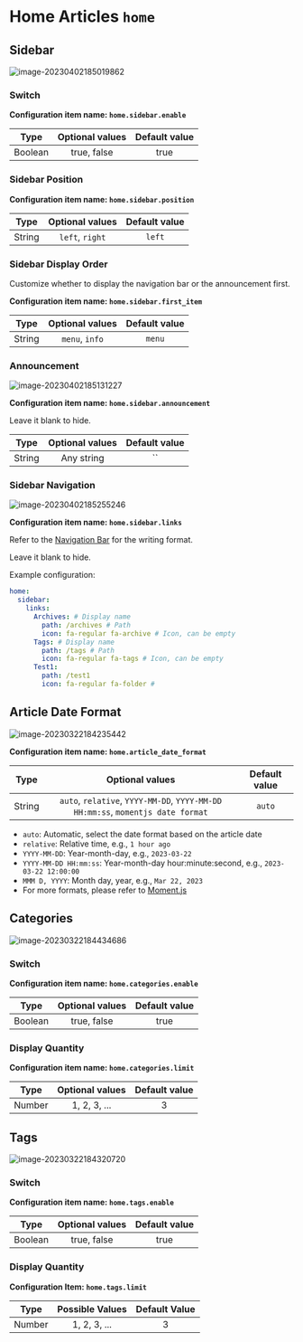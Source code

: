 # Home Articles `home`

## Sidebar

![image-20230402185019862](https://evan.beee.top/img/2023/04/02/981d9ca505c33f6f647ee73b9f266ae9.png)

### Switch

**Configuration item name: `home.sidebar.enable`**

| Type | Optional values | Default value |
| :---: | :---: | :---: |
| Boolean | true, false | true |

### Sidebar Position

**Configuration item name: `home.sidebar.position`**

| Type | Optional values | Default value |
| :---: | :---: | :---: |
| String | `left`, `right` | `left` |

### Sidebar Display Order

Customize whether to display the navigation bar or the announcement first.

**Configuration item name: `home.sidebar.first_item`**

| Type | Optional values | Default value |
| :---: | :---: | :---: |
| String | `menu`, `info` | `menu` |

### Announcement

![image-20230402185131227](https://evan.beee.top/img/2023/04/02/1c214b39f2ce3a4d26a00890838390c7.png)

**Configuration item name: `home.sidebar.announcement`**

Leave it blank to hide.

| Type | Optional values | Default value |
| :---: | :---: | :---: |
| String | Any string | `` |

### Sidebar Navigation

![image-20230402185255246](https://evan.beee.top/img/2023/04/02/95015c73351b63aa647da7ffebd4b32d.png)

**Configuration item name: `home.sidebar.links`**

Refer to the [Navigation Bar](/home/navbar) for the writing format.

Leave it blank to hide.

Example configuration:
  
```yaml
home:
  sidebar:
    links:
      Archives: # Display name
        path: /archives # Path
        icon: fa-regular fa-archive # Icon, can be empty
      Tags: # Display name
        path: /tags # Path
        icon: fa-regular fa-tags # Icon, can be empty
      Test1: 
        path: /test1 
        icon: fa-regular fa-folder #
```
## Article Date Format

![image-20230322184235442](https://evan.beee.top/img/2023/03/22/6e5dd768ca4967820c295ed4819eae2c.png)

**Configuration item name: `home.article_date_format`**

| Type | Optional values | Default value |
| :---: | :---: | :---: |
| String | `auto`, `relative`, `YYYY-MM-DD`, `YYYY-MM-DD HH:mm:ss`, `momentjs date format` | `auto` |

  * `auto`: Automatic, select the date format based on the article date
  * `relative`: Relative time, e.g., `1 hour ago`
  * `YYYY-MM-DD`: Year-month-day, e.g., `2023-03-22`
  * `YYYY-MM-DD HH:mm:ss`: Year-month-day hour:minute:second, e.g., `2023-03-22 12:00:00`
  * `MMM D, YYYY`: Month day, year, e.g., `Mar 22, 2023`
  * For more formats, please refer to [Moment.js](momentjs.com/docs/#/displaying/format/)

## Categories

![image-20230322184434686](https://evan.beee.top/img/2023/03/22/1374fdcb46ddfa5a5aa1fc172d8ba40f.png)

### Switch

**Configuration item name: `home.categories.enable`**

| Type | Optional values | Default value |
| :---: | :---: | :---: |
| Boolean | true, false | true |

### Display Quantity

**Configuration item name: `home.categories.limit`**

| Type | Optional values | Default value |
| :---: | :---: | :---: |
| Number | 1, 2, 3, ... | 3 |

## Tags

![image-20230322184320720](https://evan.beee.top/img/2023/03/22/28e485beefdc3b843832d435b61848b0.png)

### Switch

**Configuration item name: `home.tags.enable`**

| Type | Optional values | Default value |
| :---: | :---: | :---: |
| Boolean | true, false | true |

### Display Quantity

**Configuration Item: `home.tags.limit`**

| Type | Possible Values | Default Value |
| :---: | :---: | :---: |
| Number | 1, 2, 3, ... | 3 |
